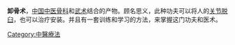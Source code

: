 {{medical}}
'''卸骨术'''，[[中国|中国]][[中医|中医]][[骨科|骨科]]和[[武术|武术]]结合的产物。顾名思义，此种功夫可以将人的[[关节|关节]][[脱臼|脱臼]]，也可以治疗安装。并且有一套训练和学习的方法，来掌握这门功夫和医术。

{{中醫小作品}}

[[Category:中醫療法|Category:中醫療法]]